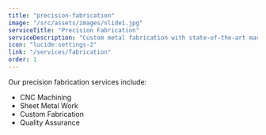 ```yaml
---
title: "precision-fabrication"
image: "/src/assets/images/slide1.jpg"
serviceTitle: "Precision Fabrication"
serviceDescription: "Custom metal fabrication with state-of-the-art machinery and expert craftsmanship"
icon: "lucide:settings-2"
link: "/services/fabrication"
order: 1
---
```


Our precision fabrication services include:
- CNC Machining
- Sheet Metal Work
- Custom Fabrication
- Quality Assurance 